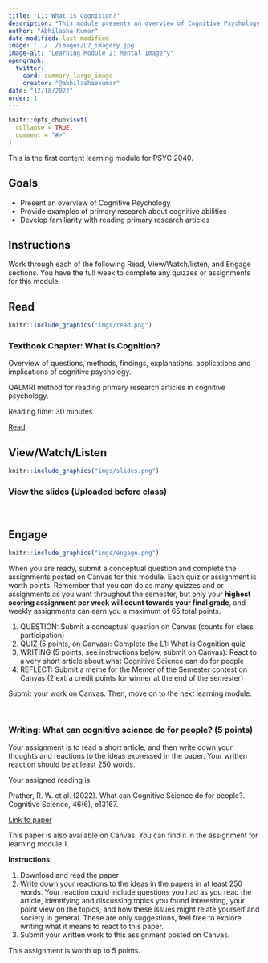 ```yaml
---
title: "L1: What is Cognition?"
description: "This module presents an overview of Cognitive Psychology along with a tutorial on reading primary research articles. Read Chapter 1 from the textbook, attend class and view slides, and complete the quiz and/or writing assignment by the due date."
author: "Abhilasha Kumar"
date-modified: last-modified
image: '../../images/L2_imagery.jpg'
image-alt: "Learning Module 2: Mental Imagery"
opengraph:
  twitter:
    card: summary_large_image
    creator: "@abhilashaakumar"
date: "12/18/2022"
order: 1
---
```


```r
knitr::opts_chunk$set(
  collapse = TRUE,
  comment = "#>"
)
```

This is the first content learning module for PSYC 2040.

## Goals

- Present an overview of Cognitive Psychology
- Provide examples of primary research about cognitive abilities
- Develop familiarity with reading primary research articles

## Instructions 

Work through each of the following Read, View/Watch/listen, and Engage sections. You have the full week to complete any quizzes or assignments for this module.

## Read 

:::::{.card .border .border-2 .border-info}
:::: {.grid .g-0}
::: {.g-col-3}
:::: {.card-body}

```r
knitr::include_graphics("imgs/read.png")
```

::::
:::

::: {.g-col-9}
:::: {.card-body}
### Textbook Chapter: What is Cognition?

Overview of questions, methods, findings, explanations, applications and implications of cognitive psychology.

QALMRI method for reading primary research articles in cognitive psychology.

Reading time: 30 minutes

<a class="btn btn-outline-info" href="https://teaching-cognition.github.io/cognition/textbook/C1_What_is_Cognition.html" role="button">Read</a>
::::
:::
::::
:::::

## View/Watch/Listen {.mt-5}

:::::{.card .border .border-2 .border-info .mb-3}
:::: {.grid .g-0}
::: {.g-col-3}
:::: {.card-body}

```r
knitr::include_graphics("imgs/slides.png")
```

::::
:::

::: {.g-col-9}
:::: {.card-body}
### View the slides (Uploaded before class)
<br>
<!--
<a class="btn btn-outline-info" href="https://teaching-cognition.github.io/cognition/slides/L1_what_is_cognition.pdf" role="button">Slides</a>
!-->
::::
:::
::::
:::::



## Engage {.mt-5}

:::::{.card .border .border-2 .border-info}
:::: {.grid .g-0}
::: {.g-col-3}
:::: {.card-body}

```r
knitr::include_graphics("imgs/engage.png")
```


::::
:::

::: {.g-col-9}
:::: {.card-body}

When you are ready, submit a conceptual question and complete the assignments posted on Canvas for this module. Each quiz or assignment is worth points. Remember that you can do as many quizzes and or assignments as you want throughout the semester, but only your **highest scoring assignment per week will count towards your final grade**, and weekly assignments can earn you a maximum of 65 total points.

1. QUESTION: Submit a conceptual question on Canvas (counts for class participation)
2. QUIZ (5 points, on Canvas): Complete the L1: What is Cognition quiz 
3. WRITING (5 points, see instructions below, submit on Canvas): React to a very short article about what Cognitive Science can do for people 
4. REFLECT: Submit a meme for the Memer of the Semester contest on Canvas (2 extra credit points for winner at the end of the semester)

Submit your work on Canvas. Then, move on to the next learning module.
::::
:::
::::
:::::

<br>

### Writing: What can cognitive science do for people? (5 points)

Your assignment is to read a short article, and then write down your thoughts and reactions to the ideas expressed in the paper. Your written reaction should be at least 250 words. 

Your assigned reading is:

Prather, R. W. et al. (2022). What can Cognitive Science do for people?. Cognitive Science, 46(6), e13167.

[Link to paper](https://onlinelibrary.wiley.com/doi/pdf/10.1111/cogs.13167?casa_token=XC48zQK9oPcAAAAA:472tZE-VaUrvXaLOWDOEhGSwgHozh9ny9mPNldn5wvtNTFYYeba4vwHtIJx7s1AtbKWTmjcTzFP6Gqo)

This paper is also available on Canvas. You can find it in the assignment for learning module 1.

**Instructions:**

1. Download and read the paper
2. Write down your reactions to the ideas in the papers in at least 250 words. Your reaction could include questions you had as you read the article, identifying and discussing topics you found interesting, your point view on the topics, and how these issues might relate yourself and society in general. These are only suggestions, feel free to explore writing what it means to react to this paper.
3. Submit your written work to this assignment posted on Canvas.

This assignment is worth up to 5 points. 







